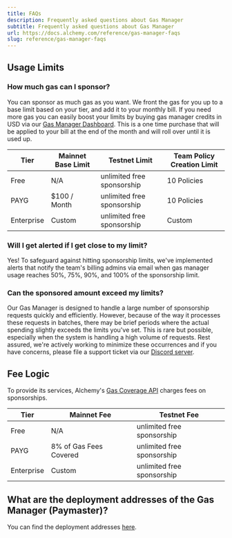 ```yaml
---
title: FAQs
description: Frequently asked questions about Gas Manager
subtitle: Frequently asked questions about Gas Manager
url: https://docs.alchemy.com/reference/gas-manager-faqs
slug: reference/gas-manager-faqs
---
```


## Usage Limits

### How much gas can I sponsor?

You can sponsor as much gas as you want. We front the gas for you up to a base limit based on your tier, and add it to your monthly bill. If you need more gas you can easily boost your limits by buying gas manager credits in USD via our [Gas Manager Dashboard](https://dashboard.alchemy.com/gas-manager). This is a one time purchase that will be applied to your bill at the end of the month and will roll over until it is used up.

| Tier       | Mainnet Base Limit | Testnet Limit              | Team Policy Creation Limit |
| ---------- | ------------------ | -------------------------- | -------------------------- |
| Free       | N/A                | unlimited free sponsorship | 10 Policies                |
| PAYG       | $100 / Month       | unlimited free sponsorship | 10 Policies                |
| Enterprise | Custom             | unlimited free sponsorship | Custom                     |

### Will I get alerted if I get close to my limit?

Yes! To safeguard against hitting sponsorship limits, we've implemented alerts that notify the team's billing admins via email when gas manager usage reaches 50%, 75%, 90%, and 100% of the sponsorship limit.

### Can the sponsored amount exceed my limits?

Our Gas Manager is designed to handle a large number of sponsorship requests quickly and efficiently. However, because of the way it processes these requests in batches, there may be brief periods where the actual spending slightly exceeds the limits you've set. This is rare but possible, especially when the system is handling a high volume of requests. Rest assured, we're actively working to minimize these occurrences and if you have concerns, please file a support ticket via our [Discord server](https://discord.com/channels/735965332958871634/1115787488838033538).

## Fee Logic

To provide its services, Alchemy's [Gas Coverage API](/reference/gas-manager-coverage-api-quickstart) charges fees on sponsorships.

| Tier       | Mainnet Fee            | Testnet Fee                |
| ---------- | ---------------------- | -------------------------- |
| Free       | N/A                    | unlimited free sponsorship |
| PAYG       | 8% of Gas Fees Covered | unlimited free sponsorship |
| Enterprise | Custom                 | unlimited free sponsorship |

## What are the deployment addresses of the Gas Manager (Paymaster)?

You can find the deployment addresses [here](https://github.com/Jam516/BundleBear/blob/main/models/erc4337/labels/erc4337_labels_paymasters.sql).
